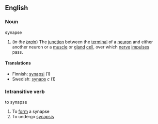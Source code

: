 ==English==

===Noun===
{{wikipedia}}
;synapse
#(''in the [[brain]]'') The [[junction]] between the [[terminal]] of a [[neuron]] and either another neuron or a [[muscle]] or [[gland]] [[cell]], over which [[nerve]] [[impulse]]s pass.

====Translations====
*Finnish: [[synapsi]] (1)
*Swedish: [[synaps]] ''c'' (1)

===Intransitive verb===
;to synapse  <!--([[synapsed]], [[synapsing]])-->
#To [[form]] a synapse
#To undergo [[synapsis]]